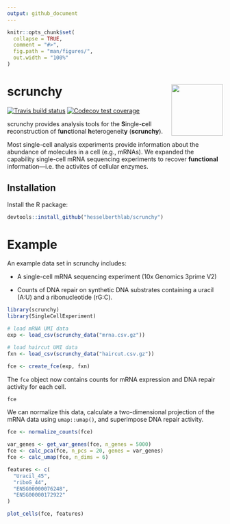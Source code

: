 ```yaml
---
output: github_document
---
```


<!-- README.md is generated from README.Rmd. Please edit that file -->

```r
knitr::opts_chunk$set(
  collapse = TRUE,
  comment = "#>",
  fig.path = "man/figures/",
  out.width = "100%"
)
```

# scrunchy <img src="man/figures/logo.png" align="right" alt="" width="120" />

[![Travis build status](https://travis-ci.org/hesselberthlab/scrunchy.svg?branch=master)](https://travis-ci.org/hesselberthlab/scrunchy)
[![Codecov test coverage](https://codecov.io/gh/hesselberthlab/scrunchy/branch/master/graph/badge.svg)](https://codecov.io/gh/hesselberthlab/scrunchy?branch=master)

scrunchy provides analysis tools for the **S**ingle-**c**ell **r**econstruction of f**unc**tional **h**eterogeneit**y** (**scrunchy**).

Most single-cell analysis experiments provide information about the abundance of molecules in a cell (e.g., mRNAs). We expanded the capability single-cell mRNA sequencing experiments to recover **functional** information---i.e. the activites of cellular enzymes.

## Installation

Install the R package:

```r 
devtools::install_github("hesselberthlab/scrunchy")
```

# Example

An example data set in scrunchy includes:

+ A single-cell mRNA sequencing experiment (10x Genomics 3prime V2)

+ Counts of DNA repair on synthetic DNA substrates containing a uracil (A:U) and a ribonucleotide (rG:C).

```r
library(scrunchy)
library(SingleCellExperiment)

# load mRNA UMI data
exp <- load_csv(scrunchy_data("mrna.csv.gz"))

# load haircut UMI data
fxn <- load_csv(scrunchy_data("haircut.csv.gz"))

fce <- create_fce(exp, fxn)
```

The `fce` object now contains counts for mRNA expression and DNA repair activity for each cell.

```r
fce
```

We can normalize this data, calculate a two-dimensional projection of the mRNA data using `umap::umap()`, and superimpose DNA repair activity.

```r
fce <- normalize_counts(fce)

var_genes <- get_var_genes(fce, n_genes = 5000) 
fce <- calc_pca(fce, n_pcs = 20, genes = var_genes)
fce <- calc_umap(fce, n_dims = 6)

features <- c(
  "Uracil_45",
  "riboG_44",
  "ENSG00000076248",
  "ENSG00000172922"
)

plot_cells(fce, features)
```

